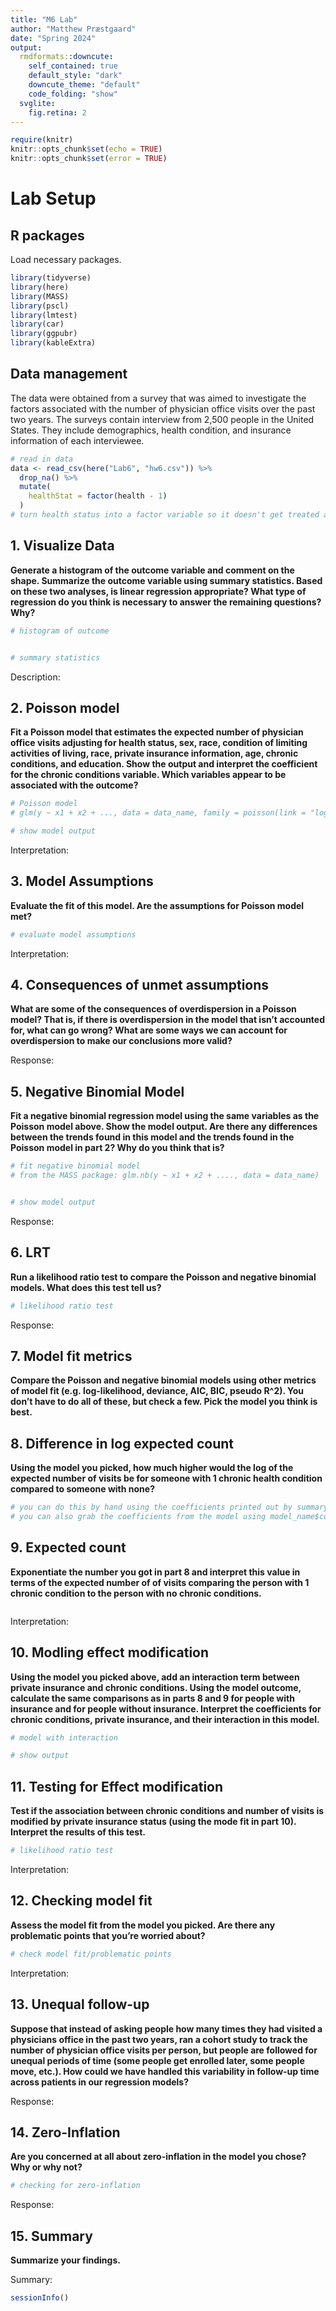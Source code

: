 ```yaml
---
title: "M6 Lab"
author: "Matthew Præstgaard"
date: "Spring 2024"
output:
  rmdformats::downcute:
    self_contained: true
    default_style: "dark"
    downcute_theme: "default"
    code_folding: "show"
  svglite:
    fig.retina: 2
---
```


```r
require(knitr)
knitr::opts_chunk$set(echo = TRUE)
knitr::opts_chunk$set(error = TRUE)
```


# Lab Setup

## R packages

Load necessary packages. 

```r
library(tidyverse)
library(here)
library(MASS)
library(pscl)
library(lmtest)
library(car)
library(ggpubr)
library(kableExtra)
```

## Data management

The data were obtained from a survey that was aimed to investigate the factors associated with the number of physician office visits over the past two years. The surveys contain interview from 2,500 people in the United States. They include demographics, health condition, and insurance information of each interviewee.



```r
# read in data
data <- read_csv(here("Lab6", "hw6.csv")) %>%
  drop_na() %>%
  mutate(
    healthStat = factor(health - 1)
  )
# turn health status into a factor variable so it doesn't get treated as a numeric 1, 2, 3
```


## 1. Visualize Data

__Generate a histogram of the outcome variable and comment on the shape. Summarize the outcome variable using summary statistics. Based on these two analyses, is linear regression appropriate? What type of regression do you think is necessary to answer the remaining questions? Why?__

```r
# histogram of outcome


# summary statistics
```

Description: 

## 2. Poisson model

__Fit a Poisson model that estimates the expected number of physician office visits adjusting for health status, sex, race, condition of limiting activities of living, race, private insurance information, age, chronic conditions, and education. Show the output and interpret the coefficient for the chronic conditions variable. Which variables appear to be associated with the outcome?__  

```r
# Poisson model
# glm(y ~ x1 + x2 + ..., data = data_name, family = poisson(link = "log"))

# show model output
```

Interpretation: 


## 3. Model Assumptions

__Evaluate the fit of this model. Are the assumptions for Poisson model met?__

```r
# evaluate model assumptions
```

Interpretation: 


## 4. Consequences of unmet assumptions

__What are some of the consequences of overdispersion in a Poisson model? That is, if there is overdispersion in the model that isn't accounted for, what can go wrong? What are some ways we can account for overdispersion to make our conclusions more valid?__


Response: 

## 5. Negative Binomial Model

__Fit a negative binomial regression model using the same variables as the Poisson model above. Show the model output. Are there any differences between the trends found in this model and the trends found in the Poisson model in part 2? Why do you think that is?__

```r
# fit negative binomial model
# from the MASS package: glm.nb(y ~ x1 + x2 + ...., data = data_name)


# show model output
```

Response: 

## 6. LRT

__Run a likelihood ratio test to compare the Poisson and negative binomial models. What does this test tell us?__

```r
# likelihood ratio test
```

Response: 

## 7. Model fit metrics

__Compare the Poisson and negative binomial models using other metrics of model fit (e.g. log-likelihood, deviance, AIC, BIC, pseudo R^2). You don't have to do all of these, but check a few. Pick the model you think is best.__

## 8. Difference in log expected count

__Using the model you picked, how much higher would the log of the expected number of visits be for someone with 1 chronic health condition compared to someone with none?__


```r
# you can do this by hand using the coefficients printed out by summary
# you can also grab the coefficients from the model using model_name$coefficients and manipulating this vector the get the values you want
```


## 9. Expected count

__Exponentiate the number you got in part 8 and interpret this value in terms of the expected number of of visits comparing the person with 1 chronic condition to the person with no chronic conditions.__

```r

```

Interpretation: 

## 10. Modling effect modification

__Using the model you picked above, add an interaction term between private insurance and chronic conditions. Using the model outcome, calculate the same comparisons as in parts 8 and 9 for people with insurance and for people without insurance. Interpret the coefficients for chronic conditions, private insurance, and their interaction in this model.__

```r
# model with interaction

# show output
```


## 11. Testing for Effect modification

__Test if the association between chronic conditions and number of visits is modified by private insurance status (using the mode fit in part 10). Interpret the results of this test.__


```r
# likelihood ratio test
```

Interpretation: 

## 12. Checking model fit

__Assess the model fit from the model you picked. Are there any problematic points that you're worried about?__

```r
# check model fit/problematic points
```

Interpretation:

## 13. Unequal follow-up

__Suppose that instead of asking people how many times they had visited a physicians office in the past two years, ran a cohort study to track the number of physician office visits per person, but people are followed for unequal periods of time (some people get enrolled later, some people move, etc.). How could we have handled this variability in follow-up time across patients in our regression models?__ 

Response:

## 14. Zero-Inflation

__Are you concerned at all about zero-inflation in the model you chose? Why or why not?__

```r
# checking for zero-inflation
```

Response: 

## 15. Summary

__Summarize your findings.__

Summary: 




```r
sessionInfo()
```


